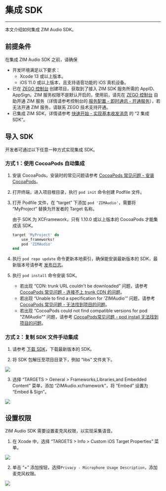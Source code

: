 # 集成 SDK

- - -

本文介绍如何集成 ZIM Audio SDK。

## 前提条件

在集成 ZIM Audio SDK 之前，请确保
- 开发环境满足以下要求：
    - Xcode 13 或以上版本。
    - iOS 11.0 或以上版本，且支持语音功能的 iOS 真机设备。
- 已在 [ZEGO 控制台](https://console.zego.im) 创建项目，获取到了接入 ZIM SDK 服务所需的 AppID、AppSign。ZIM 服务权限不是默认开启的，使用前，请先在 [ZEGO 控制台](https://console.zego.im) 自助开通 ZIM 服务（详情请参考控制台的 [服务配置 - 即时通讯 - 开通服务](https://doc-zh.zego.im/article/14994)），若无法开通 ZIM 服务，请联系 ZEGO 技术支持开通。
- 已集成 ZIM SDK，详情请参考 [快速开始 - 实现基本收发消息](../Send%20and%20receive%20messages.mdx) 的 “2 集成 SDK”。


##  导入 SDK

开发者可通过以下任意一种方式实现集成 SDK。

### 方式 1：使用 CocoaPods 自动集成

1. 安装 CocoaPods，安装时的常见问题请参考 [CocoaPods 常见问题 - 安装 CocoaPods](https://doc-zh.zego.im/article/13860#1)。

2. 打开终端，进入项目根目录，执行 `pod init` 命令创建 Podfile 文件。

3. 打开 Podfile 文件，在 “target” 下添加 `pod 'ZIMAudio'`，需要将 “MyProject” 替换为开发者的 Target 名称。

    <Warning title="注意">

    由于 SDK 为 XCFramework，只有 1.10.0 或以上版本的 CocoaPods 才能集成该 SDK。
    </Warning>

    ```ruby
    target 'MyProject' do
        use_frameworks!
        pod 'ZIMAudio'
    end
    ```

4. 执行 `pod repo update` 命令更新本地索引，确保能安装最新版本的 SDK，最新版本号请参考 [发布日志](https://doc-zh.zego.im/article/19324)。

5. 执行 `pod install` 命令安装 SDK。

    <Note title="说明">

    - 若出现 “CDN: trunk URL couldn't be downloaded” 问题，请参考 [CocoaPods 常见问题 - 连接不上 trunk CDN 的问题](https://doc-zh.zego.im/article/13860#2)。
    - 若出现 “Unable to find a specification for 'ZIMAudio'” 问题，请参考 [CocoaPods 常见问题 - 无法找到项目的问题](https://doc-zh.zego.im/article/13860#3)。
    - 若出现 “CocoaPods could not find compatible versions for pod "ZIMAudio"” 问题，请参考 [CocoaPods常见问题 - pod install 无法找到项目的问题](https://doc-zh.zego.im/article/13860#3)。
    
    </Note>

### 方式 2：复制 SDK 文件手动集成

1. 请参考 [下载 SDK](https://doc-zh.zego.im/article/11591)，下载最新版本的 SDK。

2. 将 SDK 包解压至项目目录下，例如 “libs” 文件夹下。
<Frame width="512" height="auto" caption=""><img src="https://storage.zego.im/sdk-doc/Pics/ZIM/ZIMAudio/directory_audio.jpeg" /></Frame>

3. 选择 “TARGETS > General > Frameworks,Libraries,and Embedded Content” 菜单，添加 “ZIMAudio.xcframework”，将 “Embed” 设置为 “Embed & Sign”。
<Frame width="512" height="auto" caption=""><img src="https://storage.zego.im/sdk-doc/Pics/ZIM/ZIMAudio/embed_and_Sign_audio.jpeg" /></Frame>


## 设置权限

ZIM Audio SDK 需要设置麦克风权限，以实现采集语音。

1. 在 Xcode 中，选择 “TARGETS > Info > Custom iOS Target Properties” 菜单。
<Frame width="512" height="auto" caption=""><img src="https://storage.zego.im/sdk-doc/Pics/ZIM/ZIMAudio/add_property_audio.jpeg" /></Frame>

2. 单击 “+” 添加按钮，选择`Privacy - Microphone Usage Description`，添加麦克风权限。
<Frame width="512" height="auto" caption=""><img src="https://storage.zego.im/sdk-doc/Pics/ZIM/ZIMAudio/addition_done.jpeg" /></Frame>